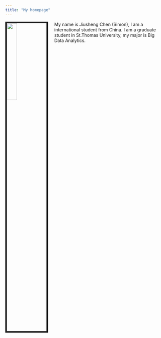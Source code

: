 ```yaml
---
title: "My homepage"
---
```


<img src="C:/Users/simon/Downloads/ok.jpg" style="width:25%; border:5px solid; margin-right: 20px" align="left">

My name is Jiusheng Chen (Simon), I am a international student from China. I am a graduate student in St.Thomas University, my major is Big Data Analytics.